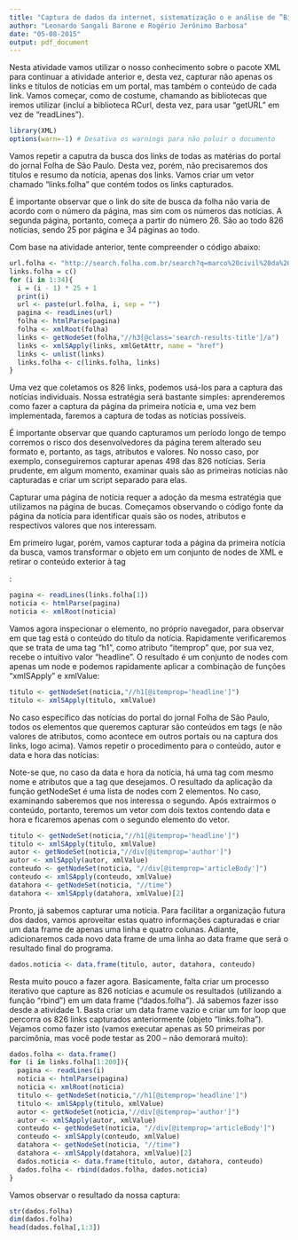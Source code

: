 ```yaml
---
title: "Captura de dados da internet, sistematização o e análise de ”Big data” - Atividade 5"
author: "Leonardo Sangali Barone e Rogério Jerônimo Barbosa"
date: "05-08-2015"
output: pdf_document
---
```


Nesta atividade vamos utilizar o nosso conhecimento sobre o pacote XML para continuar a atividade anterior e, desta vez, capturar não apenas os links e títulos de notícias em um portal, mas também o conteúdo de cada link. Vamos começar, como de costume, chamando as bibliotecas que iremos utilizar (incluí a biblioteca RCurl, desta vez, para usar "getURL" em vez de "readLines").

```r
library(XML)
options(warn=-1) # Desativa os warnings para não poluir o documento 
```

Vamos repetir a caputra da busca dos links de todas as matérias do portal do jornal Folha de São Paulo. Desta vez, porém, não precisaremos dos títulos e resumo da notícia, apenas dos links. Vamos criar um vetor chamado "links.folha" que contém todos os links capturados.

É importante observar que o link do site de busca da folha não varia de acordo com o número da página, mas sim com os números das notícias. A segunda página, portanto, começa a partir do número 26. São ao todo 826 notícias, sendo 25 por página e 34 páginas ao todo.

Com base na atividade anterior, tente compreender o código abaixo:

```r
url.folha <- "http://search.folha.com.br/search?q=marco%20civil%20da%20internet&site=online&sr="
links.folha = c()
for (i in 1:34){
  i = (i - 1) * 25 + 1
  print(i)
  url <- paste(url.folha, i, sep = "")
  pagina <- readLines(url)
  folha <- htmlParse(pagina)
  folha <- xmlRoot(folha)
  links <- getNodeSet(folha,"//h3[@class='search-results-title']/a")
  links <- xmlSApply(links, xmlGetAttr, name = "href")
  links <- unlist(links)
  links.folha <- c(links.folha, links)
}
```

Uma vez que coletamos os 826 links, podemos usá-los para a captura das notícias individuais. Nossa estratégia será bastante simples: aprenderemos como fazer a captura da página da primeira notícia e, uma vez bem implementada, faremos a captura de todas as notícias possíveis.

É importante observar que quando capturamos um período longo de tempo corremos o risco dos desenvolvedores da página terem alterado seu formato e, portanto, as tags, atributos e valores. No nosso caso, por exemplo, conseguiremos capturar apenas 498 das 826 notícias. Seria prudente, em algum momento, examinar quais são as primeiras notícias não capturadas e criar um script separado para elas.

Capturar uma página de notícia requer a adoção da mesma estratégia que utilizamos na página de bucas. Começamos observando o código fonte da página da notícia para identificar quais são os nodes, atributos e respectivos valores que nos interessam.

Em primeiro lugar, porém, vamos capturar toda a página da primeira notícia da busca, vamos transformar o objeto em um conjunto de nodes de XML e retirar o conteúdo exterior à tag <html>:

```r
pagina <- readLines(links.folha[1])
noticia <- htmlParse(pagina)
noticia <- xmlRoot(noticia)
```

Vamos agora inspecionar o elemento, no próprio navegador, para observar em que tag está o conteúdo do título da notícia. Rapidamente verificaremos que se trata de uma tag "h1", como atributo "itemprop" que, por sua vez, recebe o intuitivo valor "headline". O resultado é um conjunto de nodes com apenas um node e podemos rapidamente aplicar a combinação de funções "xmlSApply" e xmlValue:

```r
titulo <- getNodeSet(noticia,"//h1[@itemprop='headline']")
titulo <- xmlSApply(titulo, xmlValue)
```

No caso específico das notícias do portal do jornal Folha de São Paulo, todos os elementos que queremos capturar são conteúdos em tags (e não valores de atributos, como acontece em outros portais ou na captura dos links, logo acima). Vamos repetir o procedimento para o conteúdo, autor e data e hora das notícias:

Note-se que, no caso da data e hora da notícia, há uma tag com mesmo nome e atributos que a tag que desejamos. O resultado da aplicação da função getNodeSet é uma lista de nodes com 2 elementos. No caso, examinando saberemos que nos interessa o segundo. Após extrairmos o conteúdo, portanto, teremos um vetor com dois textos contendo data e hora e ficaremos apenas com o segundo elemento do vetor.

```r
titulo <- getNodeSet(noticia,"//h1[@itemprop='headline']")
titulo <- xmlSApply(titulo, xmlValue)
autor <- getNodeSet(noticia,"//div[@itemprop='author']")
autor <- xmlSApply(autor, xmlValue)
conteudo <- getNodeSet(noticia, "//div[@itemprop='articleBody']")
conteudo <- xmlSApply(conteudo, xmlValue)
datahora <- getNodeSet(noticia, "//time")
datahora <- xmlSApply(datahora, xmlValue)[2]
```

Pronto, já sabemos capturar uma notícia. Para facilitar a organização futura dos dados, vamos aproveitar estas quatro informações capturadas e criar um data frame de apenas uma linha e quatro colunas. Adiante, adicionaremos cada novo data frame de uma linha ao data frame que será o resultado final do programa.

```r
dados.noticia <- data.frame(titulo, autor, datahora, conteudo)
```

Resta muito pouco a fazer agora. Basicamente, falta criar um processo iterativo que capture as 826 notícias e acumule os resultados (utilizando a função "rbind") em um data frame ("dados.folha"). Já sabemos fazer isso desde a atividade 1. Basta criar um data frame vazio e criar um for loop que percorra os 826 links capturados anteriormente (objeto "links.folha"). Vejamos como fazer isto (vamos executar apenas as 50 primeiras por parcimônia, mas você pode testar as 200 -- não demorará muito):

```r
dados.folha <- data.frame()
for (i in links.folha[1:200]){
  pagina <- readLines(i)
  noticia <- htmlParse(pagina)
  noticia <- xmlRoot(noticia)
  titulo <- getNodeSet(noticia,"//h1[@itemprop='headline']")
  titulo <- xmlSApply(titulo, xmlValue)
  autor <- getNodeSet(noticia,"//div[@itemprop='author']")
  autor <- xmlSApply(autor, xmlValue)
  conteudo <- getNodeSet(noticia, "//div[@itemprop='articleBody']")
  conteudo <- xmlSApply(conteudo, xmlValue)
  datahora <- getNodeSet(noticia, "//time")
  datahora <- xmlSApply(datahora, xmlValue)[2]
  dados.noticia <- data.frame(titulo, autor, datahora, conteudo)
  dados.folha <- rbind(dados.folha, dados.noticia)
}
```

Vamos observar o resultado da nossa captura:

```r
str(dados.folha)
dim(dados.folha)
head(dados.folha[,1:3])
```

